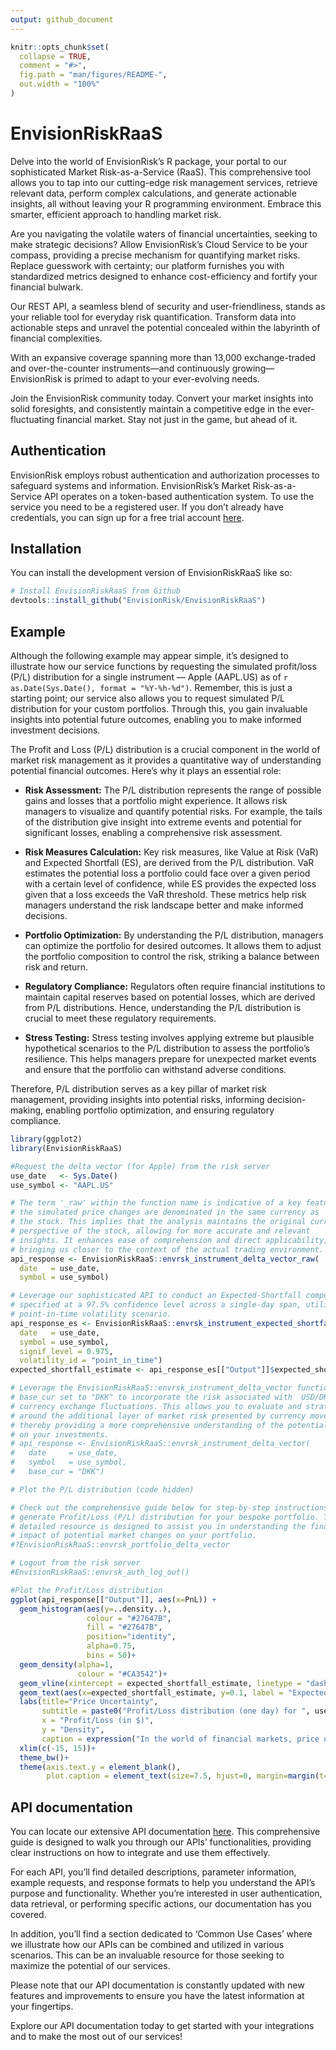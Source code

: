 ```yaml
---
output: github_document
---
```


<!-- README.md is generated from README.Rmd. Please edit that file -->

```r
knitr::opts_chunk$set(
  collapse = TRUE,
  comment = "#>",
  fig.path = "man/figures/README-",
  out.width = "100%"
)
```

# EnvisionRiskRaaS

<!-- badges: start -->
<!-- badges: end -->

Delve into the world of EnvisionRisk's R package, your portal to our sophisticated Market Risk-as-a-Service (RaaS). This comprehensive tool allows you to tap into our cutting-edge risk management services, retrieve relevant data, perform complex calculations, and generate actionable insights, all without leaving your R programming environment. Embrace this smarter, efficient approach to handling market risk.

Are you navigating the volatile waters of financial uncertainties, seeking to make strategic decisions? Allow EnvisionRisk's Cloud Service to be your compass, providing a precise mechanism for quantifying market risks. Replace guesswork with certainty; our platform furnishes you with standardized metrics designed to enhance cost-efficiency and fortify your financial bulwark.

Our REST API, a seamless blend of security and user-friendliness, stands as your reliable tool for everyday risk quantification. Transform data into actionable steps and unravel the potential concealed within the labyrinth of financial complexities.

With an expansive coverage spanning more than 13,000 exchange-traded and over-the-counter instruments—and continuously growing—EnvisionRisk is primed to adapt to your ever-evolving needs.

Join the EnvisionRisk community today. Convert your market insights into solid foresights, and consistently maintain a competitive edge in the ever-fluctuating financial market. Stay not just in the game, but ahead of it.

## Authentication
EnvisionRisk employs robust authentication and authorization processes to safeguard systems and information. EnvisionRisk's Market Risk-as-a-Service API operates on a token-based authentication system. To use the service you need to be a registered user. If you don't already have credentials, you can sign up for a free trial account [here](https://envisionrisk.shinyapps.io/user_management). 

## Installation

You can install the development version of EnvisionRiskRaaS like so:

``` r
# Install EnvisionRiskRaaS from Github
devtools::install_github("EnvisionRisk/EnvisionRiskRaaS")
```
## Example

Although the following example may appear simple, it's designed to illustrate how our service functions by requesting the simulated profit/loss (P/L) distribution for a single instrument — Apple (AAPL.US) as of `r as.Date(Sys.Date(), format = "%Y-%h-%d")`. Remember, this is just a starting point; our service also allows you to request simulated P/L distribution for your custom portfolios. Through this, you gain invaluable insights into potential future outcomes, enabling you to make informed investment decisions.  

The Profit and Loss (P/L) distribution is a crucial component in the world of market risk management as it provides a quantitative way of understanding potential financial outcomes. Here's why it plays an essential role:

* **Risk Assessment:** The P/L distribution represents the range of possible gains and losses that a portfolio might experience. It allows risk managers to visualize and quantify potential risks. For example, the tails of the distribution give insight into extreme events and potential for significant losses, enabling a comprehensive risk assessment.

* **Risk Measures Calculation:** Key risk measures, like Value at Risk (VaR) and Expected Shortfall (ES), are derived from the P/L distribution. VaR estimates the potential loss a portfolio could face over a given period with a certain level of confidence, while ES provides the expected loss given that a loss exceeds the VaR threshold. These metrics help risk managers understand the risk landscape better and make informed decisions.

* **Portfolio Optimization:** By understanding the P/L distribution, managers can optimize the portfolio for desired outcomes. It allows them to adjust the portfolio composition to control the risk, striking a balance between risk and return.

* **Regulatory Compliance:** Regulators often require financial institutions to maintain capital reserves based on potential losses, which are derived from P/L distributions. Hence, understanding the P/L distribution is crucial to meet these regulatory requirements.

* **Stress Testing:** Stress testing involves applying extreme but plausible hypothetical scenarios to the P/L distribution to assess the portfolio's resilience. This helps managers prepare for unexpected market events and ensure that the portfolio can withstand adverse conditions.

Therefore, P/L distribution serves as a key pillar of market risk management, providing insights into potential risks, informing decision-making, enabling portfolio optimization, and ensuring regulatory compliance.

```r
library(ggplot2)
library(EnvisionRiskRaaS)

#Request the delta vector (for Apple) from the risk server
use_date   <- Sys.Date()
use_symbol <- "AAPL.US"

# The term '_raw' within the function name is indicative of a key feature: 
# the simulated price changes are denominated in the same currency as 
# the stock. This implies that the analysis maintains the original currency 
# perspective of the stock, allowing for more accurate and relevant 
# insights. It enhances ease of comprehension and direct applicability, 
# bringing us closer to the context of the actual trading environment.
api_response <- EnvisionRiskRaaS::envrsk_instrument_delta_vector_raw(
  date   = use_date, 
  symbol = use_symbol)

# Leverage our sophisticated API to conduct an Expected-Shortfall computation, 
# specified at a 97.5% confidence level across a single-day span, utilizing a 
# point-in-time volatility scenario.
api_response_es <- EnvisionRiskRaaS::envrsk_instrument_expected_shortfall_raw(
  date   = use_date, 
  symbol = use_symbol,
  signif_level = 0.975,
  volatility_id = "point_in_time")
expected_shortfall_estimate <- api_response_es[["Output"]]$expected_shortfall

# Leverage the EnvisionRiskRaaS::envrsk_instrument_delta_vector function with 
# base_cur set to "DKK" to incorporate the risk associated with  USD/DKK 
# currency exchange fluctuations. This allows you to evaluate and strategize 
# around the additional layer of market risk presented by currency movements, 
# thereby providing a more comprehensive understanding of the potential impacts 
# on your investments.
# api_response <- EnvisionRiskRaaS::envrsk_instrument_delta_vector(
#   date     = use_date, 
#   symbol   = use_symbol,
#   base_cur = "DKK")

# Plot the P/L distribution (code hidden)

# Check out the comprehensive guide below for step-by-step instructions on how to 
# generate Profit/Loss (P/L) distribution for your bespoke portfolio. This 
# detailed resource is designed to assist you in understanding the financial 
# impact of potential market changes on your portfolio.
#?EnvisionRiskRaaS::envrsk_portfolio_delta_vector

# Logout from the risk server
#EnvisionRiskRaaS::envrsk_auth_log_out()

```
``` r
#Plot the Profit/Loss distribution
ggplot(api_response[["Output"]], aes(x=PnL)) +
  geom_histogram(aes(y=..density..), 
                 colour = "#27647B", 
                 fill = "#27647B", 
                 position="identity", 
                 alpha=0.75, 
                 bins = 50)+
  geom_density(alpha=1, 
               colour = "#CA3542")+
  geom_vline(xintercept = expected_shortfall_estimate, linetype = "dashed", colour = "#AEC0C9")+
  geom_text(aes(x=expected_shortfall_estimate, y=0.1, label = "Expected-Shortfall (97.5%, 1 day)"), colour="#57575F", angle=90)+
  labs(title="Price Uncertainty",
       subtitle = paste0("Profit/Loss distribution (one day) for ", use_symbol, " as seen from the ", use_date),
       x = "Profit/Loss (in $)", 
       y = "Density",
       caption = expression("In the world of financial markets, price uncertainty is a key element that contributes to market risk - the risk of losses in positions arising \nfrom movements in market prices. Risk management aims to quantify this risk and devise strategies to mitigate potential losses."))+
  xlim(c(-15, 15))+
  theme_bw()+
  theme(axis.text.y = element_blank(),
        plot.caption = element_text(size=7.5, hjust=0, margin=margin(t=15)))

```

## API documentation
You can locate our extensive API documentation [here](https://envisionrisk.stoplight.io/docs/api-aleadomus-documentation/9ed9f79a31a4a-market-risk-as-a-service-api). This comprehensive guide is designed to walk you through our APIs' functionalities, providing clear instructions on how to integrate and use them effectively.

For each API, you'll find detailed descriptions, parameter information, example requests, and response formats to help you understand the API's purpose and functionality. Whether you're interested in user authentication, data retrieval, or performing specific actions, our documentation has you covered.

In addition, you'll find a section dedicated to 'Common Use Cases' where we illustrate how our APIs can be combined and utilized in various scenarios. This can be an invaluable resource for those seeking to maximize the potential of our services.

Please note that our API documentation is constantly updated with new features and improvements to ensure you have the latest information at your fingertips.

Explore our API documentation today to get started with your integrations and to make the most out of our services!
